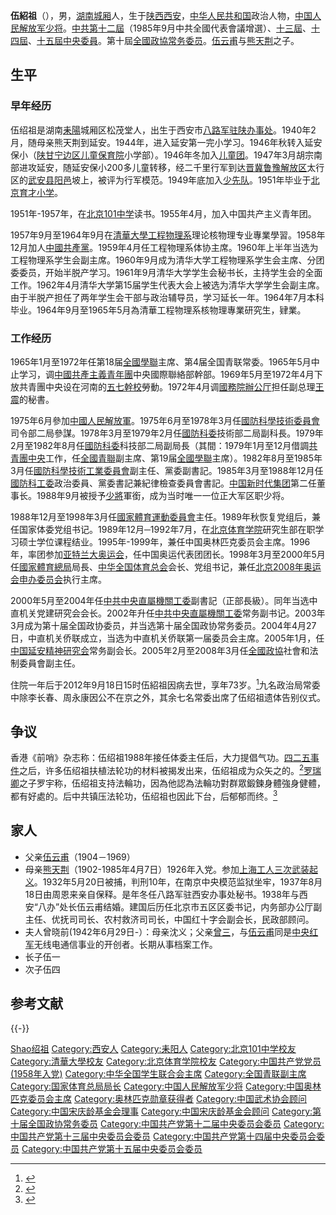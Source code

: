 '''伍紹祖'''（{{bd|1939年|4月|2012年|9月18日|catIdx=Wu伍紹祖}}），男，[[湖南|湖南]][[城厢区|城厢]]人，生于[[陕西|陕西]][[西安|西安]]，[[中华人民共和国|中华人民共和国]]政治人物，[[中国人民解放军少将|中国人民解放军少将]]。[[中国共产党第十二届中央委员会委员|中共第十二屆]]（1985年9月中共全國代表會議增選）、[[中国共产党第十三届中央委员会委员|十三屆]]、[[中国共产党第十四届中央委员会委员|十四屆]]、[[中国共产党第十五届中央委员会委员|十五屆中央委員]]。第十屆[[全國政協常务委员|全國政協常务委员]]。[[伍云甫|伍云甫]]与[[熊天荆|熊天荆]]之子。

== 生平 ==
=== 早年经历 ===
伍绍祖是湖南[[耒陽|耒陽]]城厢区松茂堂人，出生于西安市[[八路军驻陕办事处|八路军驻陕办事处]]。1940年2月，随母亲熊天荆到延安。1944年，进入延安第一完小学习。1946年秋转入延安保小（[[陕甘宁边区儿童保育院|陕甘宁边区儿童保育院]]小学部）。1946年冬加入[[中国少年先锋队#前身|儿童团]]。1947年3月胡宗南部进攻延安，随延安保小200多儿童转移，经二千里行军到达[[晋冀鲁豫解放区|晋冀鲁豫解放区]]太行区的[[武安县|武安县]][[阳邑乡|阳邑]]坡上，被评为行军模范。1949年底加入[[中国少先队|少先队]]。1951年毕业于[[北京育才学校|北京育才小学]]。

1951年-1957年，在[[北京101中学|北京101中学]]读书。1955年4月，加入中国共产主义青年团。

1957年9月至1964年9月在[[清華大學|清華大學]][[工程物理|工程物理系]]理论核物理专业專業學習。1958年12月加人[[中國共產黨|中國共產黨]]。1959年4月任工程物理系体协主席。1960年上半年当选为工程物理系学生会副主席。1960年9月成为清华大学工程物理系学生会主席、分团委委员，开始半脱产学习。1961年9月清华大学学生会秘书长，主持学生会的全面工作。1962年4月清华大学第15届学生代表大会上被选为清华大学学生会副主席。由于半脱产担任了两年学生会干部与政治辅导员，学习延长一年。1964年7月本科毕业。1964年9月至1965年5月為清華工程物理系核物理專業研究生，肄業。

=== 工作经历 ===
1965年1月至1972年任第18届[[全國學聯|全國學聯]]主席、第4届全国青联常委。1965年5月中止学习，调[[中國共產主義青年團|中國共產主義青年團]]中央國際聯絡部幹部。1969年5月至1972年4月下放共青團中央设在河南的[[五七幹校|五七幹校]]勞動。1972年4月调[[國務院辦公厅|國務院辦公厅]]担任副总理[[王震|王震]]的秘書。

1975年6月參加[[中國人民解放軍|中國人民解放軍]]。1975年6月至1978年3月任[[国防科委|國防科學技術委員會]]司令部二局參謀。1978年3月至1979年2月任[[國防科委|國防科委]]技術部二局副科長。1979年2月至1982年8月任[[國防科委|國防科委]]科技部二局副局長（其間：1979年1月至12月借調[[中国共产主义青年团中央委员会|共青團中央]]工作，任[[全國青聯|全國青聯]]副主席、第19届[[全國學聯|全國學聯]]主席）。1982年8月至1985年3月任[[國防科學技術工業委員會|國防科學技術工業委員會]]副主任、黨委副書記。1985年3月至1988年12月任[[國防科工委|國防科工委]]政治委員、黨委書記兼紀律檢查委員會書記。[[中国新时代集团|中国新时代集团]]第二任董事长。1988年9月被授予[[中国人民解放军少将|少將]]軍銜，成为当时唯一一位正大军区职少将。

1988年12月至1998年3月任[[國家體育運動委員會|國家體育運動委員會]]主任。1989年秋恢复党组后，兼任国家体委党组书记。1989年12月─1992年7月，在[[北京体育学院|北京体育学院]]研究生部在职学习硕士学位课程结业。1995年-1999年，兼任中国奥林匹克委员会主席。1996年，率团参加[[亚特兰大奥运会|亚特兰大奥运会]]，任中国奥运代表团团长。1998年3月至2000年5月任[[國家體育總局|國家體育總局]]局長、[[中华全国体育总会|中华全国体育总会]]会长、党组书记，兼任[[北京奥申委|北京2008年奥运会申办委员会]]执行主席。

2000年5月至2004年任[[中共中央直屬機關工委|中共中央直屬機關工委]]副書記（正部長級）。同年当选中直机关党建研究会会长。2002年升任[[中共中央直屬機關工委|中共中央直屬機關工委]]常务副书记。2003年3月成为第十届全国政协委员，并当选第十届全国政协常务委员。2004年4月27日，中直机关侨联成立，当选为中直机关侨联第一届委员会主席。2005年1月，任[[中国延安精神研究会|中国延安精神研究会]]常务副会长。2005年2月至2008年3月任[[全國政協|全國政協]]社會和法制委員會副主任。

住院一年后于2012年9月18日15时伍紹祖因病去世，享年73岁。<ref>{{Cite web |url=http://sports.sina.com.cn/o/2012-09-19/16546231721.shtml |title=前中国国家体委主任中国国家体育局局长伍绍祖逝世 |accessdate=2012-09-19 |archive-date=2020-05-31 |archive-url=https://web.archive.org/web/20200531043336/http://sports.sina.com.cn/o/2012-09-19/16546231721.shtml |dead-url=no }}</ref>九名政治局常委中除李长春、周永康因公不在京之外，其余七名常委出席了伍绍祖遗体告别仪式。

== 争议 ==
香港《前哨》杂志称：伍绍祖1988年接任体委主任后，大力提倡气功。[[四二五事件|四二五事件]]之后，许多伍绍祖扶植法轮功的材料被揭发出来，伍绍祖成为众矢之的。<ref>{{Cite web |url=http://www.rfa.org/mandarin/yataibaodao/33994-20000610.html |title=前中国国家体育总局局长伍绍祖被撤职 |accessdate=2016-09-06 |archive-date=2017-08-05 |archive-url=https://web.archive.org/web/20170805222330/http://www.rfa.org/mandarin/yataibaodao/33994-20000610.html |dead-url=no }}</ref>[[罗瑞卿|罗瑞卿]]之子罗宇称，伍绍祖支持法輪功，因為他認為法輪功對群眾鍛鍊身體強身健體，都有好處的。后中共镇压法轮功，伍绍祖也因此下台，后郁郁而终。<ref>{{Cite web |url=http://www.epochtimes.com/b5/15/12/22/n4601643.htm |title=專訪羅宇】走進有神論的心路歷程 |accessdate=2016-09-06 |archive-date=2019-06-09 |archive-url=https://web.archive.org/web/20190609205944/http://www.epochtimes.com/b5/15/12/22/n4601643.htm |dead-url=no }}</ref>

== 家人 ==
* 父亲[[伍云甫|伍云甫]]（1904－1969）
* 母亲[[熊天荆|熊天荆]]（1902-1985年4月7日）1926年入党。参加[[上海工人三次武装起义|上海工人三次武装起义]]。1932年5月20日被捕，判刑10年，在南京中央模范监狱坐牢，1937年8月18日由周恩来亲自保释。是年冬任八路军驻西安办事处秘书。1938年与西安“八办”处长伍云甫结婚。建国后历任北京市五区区委书记，内务部办公厅副主任、优抚司司长、农村救济司司长，中国红十字会副会长，民政部顾问。
* 夫人曾晓前(1942年6月29日-）：母亲沈义；父亲[[曾三|曾三]]，与[[伍云甫|伍云甫]]同是[[中央红军|中央红军]]无线电通信事业的开创者。长期从事档案工作。
* 长子伍一
* 次子伍四

== 参考文献 ==
{{Reflist|25em}}

{{-}}
{{start box}}
{{s-gov|prc}}
{{s-before|[[李夢華|李夢華]]}}
{{s-title|[[中華人民共和國國家體育運動委員會|中華人民共和國國家體育運動委員會]]主任|1988年—1998年}}
{{s-after|改稱國家體育總局}}
{{s-before|前稱國家體委}}
{{s-title|[[國家體育總局|國家體育總局]]局長|1998年—2000年}}
{{s-after|[[袁偉民|袁偉民]]}}
{{end box}}

{{Navboxes 
| title  = 伍绍祖在[[中国武术协会|中国武术协会]]的职务
| list1  =
{{中国武术协会第六届委员会}}
}}
{{Navboxes 
| title  = 伍绍祖在[[中国宋庆龄基金会|中国宋庆龄基金会]]的职务
| list1  =
{{宋庆龄基金会第三届理事会}}
{{宋庆龄基金会第四届理事会}}
{{中国宋庆龄基金会第五届理事会}}
}}
{{Navboxes 
| title  = 伍绍祖在[[中华全国青年联合会|中华全国青年联合会]]的职务
| list1  =
{{中华全国青年联合会第五届委员会}}
}}

{{Authority control}}
{{DEFAULTSORT:Wu伍紹祖}}
[[Category:伍姓|Shao绍祖]]
[[Category:西安人|Category:西安人]]
[[Category:耒阳人|Category:耒阳人]]
[[Category:北京101中学校友|Category:北京101中学校友]]
[[Category:清華大學校友|Category:清華大學校友]]
[[Category:北京体育学院校友|Category:北京体育学院校友]]
[[Category:中国共产党党员_(1958年入党)|Category:中国共产党党员 (1958年入党)]]
[[Category:中华全国学生联合会主席|Category:中华全国学生联合会主席]]
[[Category:全国青联副主席|Category:全国青联副主席]]
[[Category:国家体育总局局长|Category:国家体育总局局长]]
[[Category:中国人民解放军少将|Category:中国人民解放军少将]]
[[Category:中国奥林匹克委员会主席|Category:中国奥林匹克委员会主席]]
[[Category:奥林匹克勋章获得者|Category:奥林匹克勋章获得者]]
[[Category:中国武术协会顾问|Category:中国武术协会顾问]]
[[Category:中国宋庆龄基金会理事|Category:中国宋庆龄基金会理事]]
[[Category:中国宋庆龄基金会顾问|Category:中国宋庆龄基金会顾问]]
[[Category:第十届全国政协常务委员|Category:第十届全国政协常务委员]]
[[Category:中国共产党第十二届中央委员会委员|Category:中国共产党第十二届中央委员会委员]]
[[Category:中国共产党第十三届中央委员会委员|Category:中国共产党第十三届中央委员会委员]]
[[Category:中国共产党第十四届中央委员会委员|Category:中国共产党第十四届中央委员会委员]]
[[Category:中国共产党第十五届中央委员会委员|Category:中国共产党第十五届中央委员会委员]]